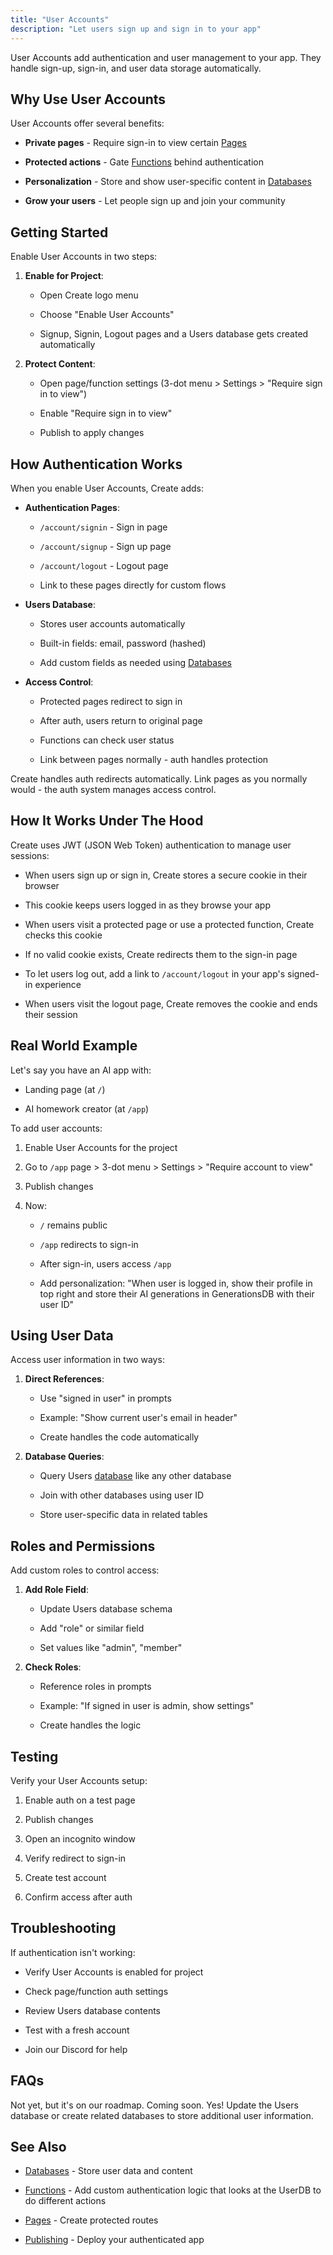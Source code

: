 ```yaml
---
title: "User Accounts"
description: "Let users sign up and sign in to your app"
---
```


User Accounts add authentication and user management to your app. They handle sign-up, sign-in, and user data storage automatically.

## Why Use User Accounts

User Accounts offer several benefits:

* **Private pages** - Require sign-in to view certain [Pages](/builder/pages)

* **Protected actions** - Gate [Functions](/builder/functions) behind authentication

* **Personalization** - Store and show user-specific content in [Databases](/builder/databases)

* **Grow your users** - Let people sign up and join your community

## Getting Started

Enable User Accounts in two steps:

1. **Enable for Project**:

   * Open Create logo menu

   * Choose "Enable User Accounts"

   * Signup, Signin, Logout pages and a Users database gets created automatically

2. **Protect Content**:

   * Open page/function settings (3-dot menu > Settings > "Require sign in to view")

   * Enable "Require sign in to view"

   * Publish to apply changes

## How Authentication Works

When you enable User Accounts, Create adds:

* **Authentication Pages**:

  * `/account/signin` - Sign in page

  * `/account/signup` - Sign up page

  * `/account/logout` - Logout page

  * Link to these pages directly for custom flows

* **Users Database**:

  * Stores user accounts automatically

  * Built-in fields: email, password (hashed)

  * Add custom fields as needed using [Databases](/builder/databases)

* **Access Control**:

  * Protected pages redirect to sign in

  * After auth, users return to original page

  * Functions can check user status

  * Link between pages normally - auth handles protection

<Info>
Create handles auth redirects automatically. Link pages as you normally would - the auth system manages access control.
</Info>

## How It Works Under The Hood

Create uses JWT (JSON Web Token) authentication to manage user sessions:

* When users sign up or sign in, Create stores a secure cookie in their browser

* This cookie keeps users logged in as they browse your app

* When users visit a protected page or use a protected function, Create checks this cookie

* If no valid cookie exists, Create redirects them to the sign-in page

* To let users log out, add a link to `/account/logout` in your app's signed-in experience

* When users visit the logout page, Create removes the cookie and ends their session

## Real World Example

Let's say you have an AI app with:

* Landing page (at `/`)

* AI homework creator (at `/app`)

To add user accounts:

1. Enable User Accounts for the project

2. Go to `/app` page > 3-dot menu > Settings > "Require account to view"

3. Publish changes

4. Now:

   * `/` remains public

   * `/app` redirects to sign-in

   * After sign-in, users access `/app`

   * Add personalization: "When user is logged in, show their profile in top right and store their AI generations in GenerationsDB with their user ID"

## Using User Data

Access user information in two ways:

1. **Direct References**:

   * Use "signed in user" in prompts

   * Example: "Show current user's email in header"

   * Create handles the code automatically

2. **Database Queries**:

   * Query Users [database](/builder/databases) like any other database

   * Join with other databases using user ID

   * Store user-specific data in related tables

## Roles and Permissions

Add custom roles to control access:

1. **Add Role Field**:

   * Update Users database schema

   * Add "role" or similar field

   * Set values like "admin", "member"

2. **Check Roles**:

   * Reference roles in prompts

   * Example: "If signed in user is admin, show settings"

   * Create handles the logic

## Testing

Verify your User Accounts setup:

1. Enable auth on a test page

2. Publish changes

3. Open an incognito window

4. Verify redirect to sign-in

5. Create test account

6. Confirm access after auth

## Troubleshooting

If authentication isn't working:

* Verify User Accounts is enabled for project

* Check page/function auth settings

* Review Users database contents

* Test with a fresh account

* Join our Discord for help

## FAQs

<Accordion title="Can I customize the sign-in page?">
  Not yet, but it's on our roadmap.
</Accordion>

<Accordion title="Can I add social login (Google, Facebook)?">
  Coming soon.
</Accordion>

<Accordion title="Can I add fields beyond email?">
  Yes! Update the Users database or create related databases to store additional user information.
</Accordion>

## See Also

* [Databases](/builder/databases) - Store user data and content

* [Functions](/builder/functions) - Add custom authentication logic that looks at the UserDB to do different actions

* [Pages](/builder/pages) - Create protected routes

* [Publishing](/publish-and-share/publish) - Deploy your authenticated app
